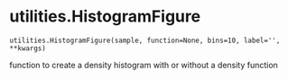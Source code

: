 # utilities.HistogramFigure { #sim_2024.utilities.HistogramFigure }

`utilities.HistogramFigure(sample, function=None, bins=10, label='', **kwargs)`

function to create a density histogram with or without a density function